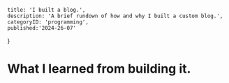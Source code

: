     title: 'I built a blog.',
    description: 'A brief rundown of how and why I built a custom blog.',
    categoryID: 'programming',
    published:'2024-26-07'
}


# What I learned from building it.

